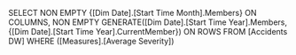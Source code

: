 SELECT NON EMPTY {[Dim Date].[Start Time Month].Members} ON COLUMNS,
   	NON EMPTY GENERATE([Dim Date].[Start Time Year].Members,{[Dim Date].[Start Time Year].CurrentMember}) ON ROWS
FROM [Accidents DW]
WHERE ([Measures].[Average Severity])